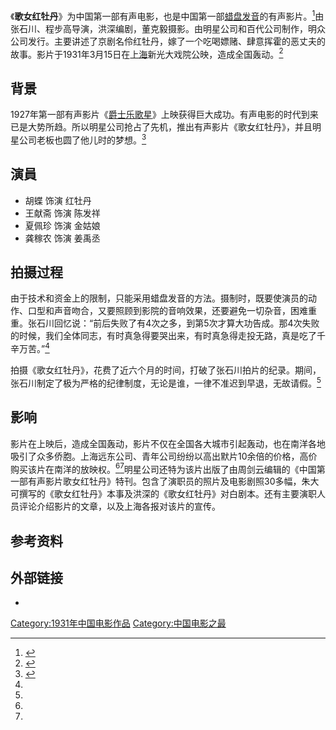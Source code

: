 {{Infobox Film
| 片名     = 歌女红牡丹
| 电影原名 = {{lang|en|Sing-song Girl Red Peony}}
| 图像     = Sing-song Girl Red Peony Poster.jpg
| 图像大小 = 
| 图像说明 = 电影上映后<br />1941年10月27日的电影海报
| 副标题   = 
| 导演     =
{{Plainlist}}
*[[张石川|张石川]]
*[[程步高|程步高]]（副导演、助理导演）
{{Endplainlist}}<ref name="shiguangwang">{{Cite web |url=http://movie.mtime.com/43394/ |title=歌女红牡丹 Sing-song Girl Red Peony (1931) |accessdate=2015-05-28 |work= |publisher=时光网 |date= |archive-url=https://web.archive.org/web/20131130113623/http://movie.mtime.com/43394/ |archive-date=2013-11-30 |dead-url=yes }}</ref>
| 监制     = 
| 制片     = 
| 编剧     = 洪深
| 剧本     = 
| 故事     = 
| 原著     = 
| 旁白     = 
| 统筹     = 
| 主演     = 
{{Plainlist}}
*[[胡蝶|胡蝶]]
*[[王献斋|王献斋]]
*[[夏佩珍|夏佩珍]]
*[[龚稼农|龚稼农]]
{{Endplainlist}}<ref name="shiguangwang"></ref><ref name="1905yingku">{{Cite web |url=http://www.1905.com/mdb/film/46965/performer/?fr=wwwmdb_data_tab_20140918 |title=歌女红牡丹演员_电影网 |accessdate=2015-05-28 |work= |publisher=(中國)电影网 |date= |archive-date=2016-03-04 |archive-url=https://web.archive.org/web/20160304225005/http://www.1905.com/mdb/film/46965/performer/?fr=wwwmdb_data_tab_20140918 |dead-url=no }}</ref>
| 配乐     = 
| 片尾曲   = 
| 摄影     = [[董克毅|董克毅]]
| 剪辑     = 
| 制片商   = 
{{Plainlist}}
*明星影片公司
*百代唱片公司
{{Endplainlist}}<ref name="shiguangwang"></ref>
| 片长     = 180分钟
| 产地     = {{ROC}}
| 语言     = 国语
| 上映日期 = 1931年3月15日
| 发行商   = [[民众影片公司|民众影片公司]]
| 发行日期 = 
| 公映许可 = 
| 预算     = 
| 票房     = 
| 前集     = 
| 续集     = 
| 中国大陆片名 = 
| 香港片名 = 
| 澳门片名 = 
| 台湾片名 = 
| 新马片名 = 
| 官方网站 = 
}}
《'''歌女红牡丹'''》为中国第一部有声电影，也是中国第一部[[蜡盘发音|蜡盘发音]]的有声影片。<ref name="bixiuer"> {{cite book |author= 课程教材研究所|authorlink= |coauthors=中学历史课程教材研究开发中心 |title=历史 必修二 |year=2015 |publisher=人民教育出版社 |location= |isbn=978-7-107-20231-5 }}</ref>由张石川、程步高导演，洪深编剧，董克毅摄影。由明星公司和百代公司制作，明众公司发行。主要讲述了京剧名伶红牡丹，嫁了一个吃喝嫖赌、肆意挥霍的恶丈夫的故事。影片于1931年3月15日在[[上海市_(中華民國)|上海]]新光大戏院公映，造成全国轰动。<ref name="todayonhistory">{{Cite web |url=http://www.todayonhistory.com/3/15/movie-genvhongmudan-hongdongquanguo.html |title=电影《歌女红牡丹》轰动全国 |accessdate=2015-05-28 |work= |publisher=(中國)历史上的今天 |date=2012-07-10 |archive-date=2015-07-01 |archive-url=https://web.archive.org/web/20150701141240/http://www.todayonhistory.com/3/15/movie-genvhongmudan-hongdongquanguo.html |dead-url=no }}</ref>

== 背景 ==
1927年第一部有声影片《[[爵士乐歌星|爵士乐歌星]]》上映获得巨大成功。有声电影的时代到来已是大势所趋。所以明星公司抢占了先机，推出有声影片《歌女红牡丹》，并且明星公司老板也圆了他儿时的梦想。<ref name=mtimelongreview>{{Cite web |url=http://i.mtime.com/anita/blog/356219/ |title=中国电影三十年代之 如果牡丹会说话：《歌女红牡丹》 |accessdate=2015-05-28 |author=青秧 |publisher=(中國)时光网 |date=2007-05-21 |archive-date=2019-06-12 |archive-url=https://web.archive.org/web/20190612212541/http://i.mtime.com/anita/blog/356219/ |dead-url=no }}</ref>

== 演員 ==
*胡蝶  饰演  红牡丹
*王献斋  饰演  陈发祥
*夏佩珍  饰演  金姑娘
*龚稼农  饰演  姜禹丞

== 拍摄过程 ==
由于技术和资金上的限制，只能采用蜡盘发音的方法。摄制时，既要使演员的动作、口型和声音吻合，又要照顾到影院的音响效果，还要避免一切杂音，困难重重。张石川回忆说：“前后失败了有4次之多，到第5次才算大功告成。那4次失败的时候，我们全体同志，有时真急得要哭出来，有时真急得走投无路，真是吃了千辛万苦。”<ref name=mtimelongreview></ref>

拍摄《歌女红牡丹》，花费了近六个月的时间，打破了张石川拍片的纪录。期间，张石川制定了极为严格的纪律制度，无论是谁，一律不准迟到早退，无故请假。<ref name=mtimelongreview></ref>

== 影响 ==
影片在上映后，造成全国轰动，影片不仅在全国各大城市引起轰动，也在南洋各地吸引了众多侨胞。上海远东公司、青年公司纷纷以高出默片10余倍的价格，高价购买该片在南洋的放映权。<ref name="todayonhistory"></ref><ref name=mtimelongreview></ref>明星公司还特为该片出版了由周剑云编辑的《中国第一部有声影片歌女红牡丹》特刊。包含了演职员的照片及电影剧照30多幅，朱大可撰写的《歌女红牡丹》本事及洪深的《歌女红牡丹》对白剧本。还有主要演职人员评论介绍影片的文章，以及上海各报对该片的宣传。

== 参考资料 ==
{{reflist}}

==外部链接==
*{{IMDb title|0208986}}

[[Category:1931年中国电影作品|Category:1931年中国电影作品]]
[[Category:中国电影之最|Category:中国电影之最]]